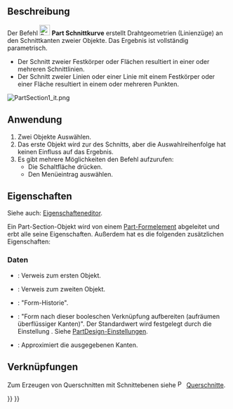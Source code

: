 <languages/>

{{Docnav/de
|[[Part_Sweep/de |Austragung]]
|[[Part_CrossSections/de |Querschnitte]]
|[[Part_Workbench/de |Part]]
|IconL=Part_Sweep.svg
|IconR=Part_CrossSections.svg
|IconC=Workbench_Part.svg
}}

{{GuiCommand/de
|Name=Part Section
|Name/de=Part Schnittkurve
|MenuLocation=Formteil → Schnittkurve
|Workbenches=[[Part_Workbench/de|Part]]
|SeeAlso=[[Part_CrossSections/de|Part Querschnitte]]
}}

<span id="Description"></span>
==Beschreibung== 

Der Befehl [[Image:Part_Section.svg|24px|link=]] '''Part Schnittkurve''' erstellt Drahtgeometrien (Linienzüge) an den Schnittkanten zweier Objekte. Das Ergebnis ist vollständig parametrisch.

* Der Schnitt zweier Festkörper oder Flächen resultiert in einer oder mehreren Schnittlinien.
* Der Schnitt zweier Linien oder einer Linie mit einem Festkörper oder einer Fläche resultiert in einem oder mehreren Punkten.

[[Image:PartSection1_it.png]]
{{Caption|Ein Würfel mit einem Zylinder geschnitten}}

<span id="Usage"></span>
==Anwendung==

# Zwei Objekte Auswählen.
# Das erste Objekt wird zur {{PropertyData/de|Basis}} des Schnitts, aber die Auswahlreihenfolge hat keinen Einfluss auf das Ergebnis.
# Es gibt mehrere Möglichkeiten den Befehl aufzurufen:
#* Die Schaltfläche {{Button|[[Image:Part_Section.svg|16px|link=]] [[Part_Section/de|Schnittkurve]]}} drücken.
#* Den Menüeintrag {{MenuCommand|Part → [[Image:Part_Section.svg|16px|link=]] Schnittkurve}} auswählen.

<span id="Properties"></span>
==Eigenschaften==

Siehe auch: [[Property_editor/de|Eigenschafteneditor]].

Ein Part-Section-Objekt wird von einem [[Part_Feature/de|Part-Formelement]] abgeleitet und erbt alle seine Eigenschaften. Außerdem hat es die folgenden zusätzlichen Eigenschaften:

<span id="Data"></span>
===Daten===

{{Properties_Title/de|Basis}}

* {{PropertyData/de|Base|Link}}: Verweis zum ersten Objekt.
* {{PropertyData/de|Tool|Link}}: Verweis zum zweiten Objekt.

{{Properties_Title|Boolean}}

* {{PropertyData/de|History|ShapeHistory|hidden}}: "Form-Historie".
* {{PropertyData/de|Refine|Bool}}: "Form nach dieser booleschen Verknüpfung aufbereiten (aufräumen überflüssiger Kanten)". Der Standardwert wird festgelegt durch die Einstellung {{MenuCommand|Modell nach skizzenbasierter Operation automatisch aufbereiten}}. Siehe [[PartDesign_Preferences/de#General|PartDesign-Einstellungen]].

{{Properties_Title|Section}}

* {{PropertyData/de|Approximation|Bool}}: Approximiert die ausgegebenen Kanten.

<span id="Links"></span>
==Verknüpfungen==

Zum Erzeugen von Querschnitten mit Schnittebenen siehe [[Image:Part_CrossSections.svg|16px|link=Part_CrossSections]] [[Part_CrossSections/de|Querschnitte]].


{{Docnav/de
|[[Part_Sweep/de |Austragung]]
|[[Part_CrossSections/de |Querschnitte]]
|[[Part_Workbench/de |Part]]
|IconL=Part_Sweep.svg
|IconR=Part_CrossSections.svg
|IconC=Workbench_Part.svg
}}

{{Part Tools navi{{#translation:}}}}
{{Userdocnavi{{#translation:}}}}
{{clear}}